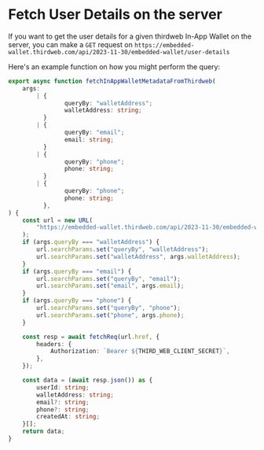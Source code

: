 # Fetch User Details on the server

If you want to get the user details for a given thirdweb In-App Wallet on the server, you can make a `GET` request on `https://embedded-wallet.thirdweb.com/api/2023-11-30/embedded-wallet/user-details`

Here's an example function on how you might perform the query:

```ts
export async function fetchInAppWalletMetadataFromThirdweb(
	args:
		| {
				queryBy: "walletAddress";
				walletAddress: string;
		  }
		| {
				queryBy: "email";
				email: string;
		  }
		| {
				queryBy: "phone";
				phone: string;
		  }
		| {
				queryBy: "phone";
				phone: string;
		  },
) {
	const url = new URL(
		"https://embedded-wallet.thirdweb.com/api/2023-11-30/embedded-wallet/user-details",
	);
	if (args.queryBy === "walletAddress") {
		url.searchParams.set("queryBy", "walletAddress");
		url.searchParams.set("walletAddress", args.walletAddress);
	}
	if (args.queryBy === "email") {
		url.searchParams.set("queryBy", "email");
		url.searchParams.set("email", args.email);
	}
	if (args.queryBy === "phone") {
		url.searchParams.set("queryBy", "phone");
		url.searchParams.set("phone", args.phone);
	}

	const resp = await fetchReq(url.href, {
		headers: {
			Authorization: `Bearer ${THIRD_WEB_CLIENT_SECRET}`,
		},
	});

	const data = (await resp.json()) as {
		userId: string;
		walletAddress: string;
		email?: string;
		phone?: string;
		createdAt: string;
	}[];
	return data;
}
```

